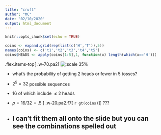 ```yaml
---
title: "cruft"
author: "MC"
date: "02/10/2020"
output: html_document
---
```


```r
knitr::opts_chunk$set(echo = TRUE)
```
```r
coins <- expand.grid(rep(list(c('H','T')),5))
names(coins) <- c('t1','t2','t3','t4','t5')
coins$HEADS <- apply(coins[1:5],1, function(x) length(which(x=='H')))
```

.flex.items-top[
.w-70.pa2[
![:scale 35%](lecture_4_files/img/50p_ht.jpg)

- what's the probability of getting 2 heads or fewer in 5 tosses?

- $2^5=32$ possible sequences

- $16$ of which include $\le 2$ heads

- $p = 16/32 = .5$
]
.w-20.pa2.f7[
`r gt(coins)`
]]
???
- I can't fit them all onto the slide but you can see the combinations spelled out
---
